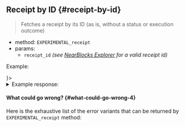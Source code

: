 
## Receipt by ID {#receipt-by-id}

> Fetches a receipt by its ID (as is, without a status or execution outcome)

- method: `EXPERIMENTAL_receipt`
- params:
  - `receipt_id` _(see [NearBlocks Explorer](https://testnet.nearblocks.io) for a valid receipt id)_

Example:

<Tabs groupId="code-tabs">
  <TabItem value="json" label="JSON" default>
    <RequestJson />
  </TabItem>
  <TabItem value="http" label="HTTPie">
    <RequestBash/>
  </TabItem>
  <TabItem value="Lantstool" label={<LantstoolLabel />}>
    <TryOutOnLantstool path="docs/5.api/rpc/transactions/get-receipt.json" />
  </TabItem>
</Tabs>

<details>
  <summary>Example response:</summary>
  <ResponseJson />
</details>

#### What could go wrong? {#what-could-go-wrong-4}

<ErrorSchemaDescription />

Here is the exhaustive list of the error variants that can be returned by `EXPERIMENTAL_receipt` method:

<ErrorSchemaTable />
